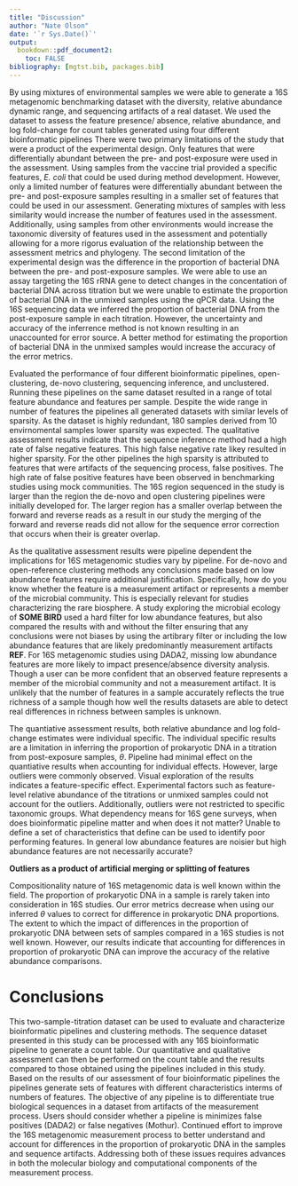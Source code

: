 ```yaml
---
title: "Discussion"
author: "Nate Olson"
date: '`r Sys.Date()`'
output:
  bookdown::pdf_document2: 
    toc: FALSE
bibliography: [mgtst.bib, packages.bib]
---
```


By using mixtures of environmental samples we were able to generate a 16S metagenomic benchmarking dataset with the diversity, relative abundance dynamic range, and sequencing artifacts of a real dataset. 
We used the dataset to assess the feature presence/ absence, relative abundance, and log fold-change for count tables generated using four different bioinformatic pipelines
There were two primary limitations of the study that were a product of the experimental design. 
Only features that were differentially abundant between the pre- and post-exposure were used in the assessment. 
Using samples from the vaccine trial provided a specific features, _E. coli_ that could be used during method development. 
However, only a limited number of features were differentially abundant between the pre- and post-exposure samples resulting in a smaller set of features that could be used in our assessment. 
Generating mixtures of samples with less similarity would increase the number of features used in the assessment. 
Additionally, using samples from other environments would increase the taxonomic diversity of features used in the assessment and potentially allowing for a more rigorus evaluation of the relationship between the assessment metrics and phylogeny. 
The second limitation of the experimental design was the difference in the proportion of bacterial DNA between the pre- and post-exposure samples. 
We were able to use an assay targeting the 16S rRNA gene to detect changes in the concentation of bacterial DNA across titration but we were unable to estimate the proportion of bacterial DNA in the unmixed samples using the qPCR data. 
Using the 16S sequencing data we inferred the proportion of bacterial DNA from the post-exposure sample in each titration. 
However, the uncertainty and accuracy of the inferrence method is not known resulting in an unaccounted for error source. 
A better method for estimating the proportion of bacterial DNA in the unmixed samples would increase the accuracy of the error metrics. 

Evaluated the performance of four different bioinformatic pipelines, open-clustering, de-novo clustering, sequencing inference, and unclustered. 
Running these pipelines on the same dataset resulted in a range of total feature abundance and features per sample. 
Despite the wide range in number of features the pipelines all generated datasets with similar levels of sparsity. 
As the dataset is highly redundant, 180 samples derived from 10 envirnomental samples lower sparsity was expected. 
The qualitative assessment results indicate that the sequence inference method had a high rate of false negative features. 
This high false negative rate likey resulted in higher sparsity. 
For the other pipelines the high sparsity is attributed to features that were artifacts of the sequencing process, false positives. 
The high rate of false positive features have been observed in benchmarking studies using mock communities.
The 16S region sequenced in the study is larger than the region the de-novo and open clustering pipelines were initially developed for. 
The larger region has a smaller overlap between the forward and reverse reads as a result in our study the merging of the forward and reverse reads did not allow for the sequence error correction that occurs when their is greater overlap. 

As the qualitative assessment results were pipeline dependent the implications for 16S metagenomic studies vary by pipeline. 
For de-novo and open-reference clustering methods any conclusions made based on low abundance features require additional justification. 
Specifically, how do you know whether the feature is a measurement artifact or represents a member of the microbial community. 
This is especially relevant for studies characterizing the rare biosphere. 
A study exploring the microbial ecology of __SOME BIRD__ used a hard filter for low abundance features, but also compared the results with and without the filter ensuring that any conclusions were not biases by using the artibrary filter or including the low abundance features that are likely predominantly measurement artifacts __REF__. 
For 16S metagenomic studies using DADA2, missing low abundance features are more likely to impact presence/absence diversity analysis. 
Though a user can be more confident that an observed feature represents a member of the microbial community and not a measurement artifact. 
It is unlikely that the number of features in a sample accurately reflects the true richness of a sample though how well the results datasets are able to detect real differences in richness between samples is unknown.

The quantiative assessment results, both relative abundance and log fold-change estimates were individual specific. The individual specific results are a limitation in inferring the proportion of prokaryotic DNA in a titration from post-exposure samples, $\theta$. 
Pipeline had minimal effect on the quantiative results when accounting for individual effects. 
However, large outliers were commonly observed. 
Visual exploration of the results indicates a feature-specific effect. 
Experimental factors such as feature-level relative abundance of the titrations or unmixed samples could not account for the outliers. 
Additionally, outliers were not restricted to specific taxonomic groups. 
What dependency means for 16S gene surveys, when does bioinformatic pipeline matter and when does it not matter? 
Unable to define a set of characteristics that define can be used to identify poor performing features. 
In general low abundance features are noisier but high abundance features are not necessarily accurate? 

__Outliers as a product of artificial merging or splitting of features__

Compositionality nature of 16S metagenomic data is well known within the field. 
The proportion of prokaryotic DNA in a sample is rarely taken into consideration in 16S studies. 
Our error metrics decrease when using our inferred $\theta$ values to correct for difference in prokaryotic DNA proportions. 
The extent to which the impact of differences in the proportion of prokaryotic DNA between sets of samples compared in a 16S studies is not well known. 
However, our results indicate that accounting for differences in proportion of prokaryotic DNA can improve the accuracy of the relative abundance comparisons. 

# Conclusions  
This two-sample-titration dataset  can be used to evaluate and characterize bioinformatic pipelines and clustering methods. 
The sequence dataset presented in this study can be processed with any 16S bioinformatic pipeline to generate a count table. 
Our quantitative and qualitative assessment can then be performed on the count table and the results compared to those obtained using the pipelines included in this study. 
Based on the results of our assessment of four bioinformatic pipelines the pipelines generate sets of features with different characteristics interms of numbers of features. 
The objective of any pipeline is to differentiate true biological sequences in a dataset from artifacts of the measurement process. 
Users should consider whether a pipeline is minimizes false positives (DADA2) or false negatives (Mothur). 
Continued effort to improve the 16S metagenomic measurement process to better understand and account for differences in the proportion of prokaryotic DNA in the samples and sequence artifacts. 
Addressing both of these issues requires advances in both the molecular biology and computational components of the measurement process. 